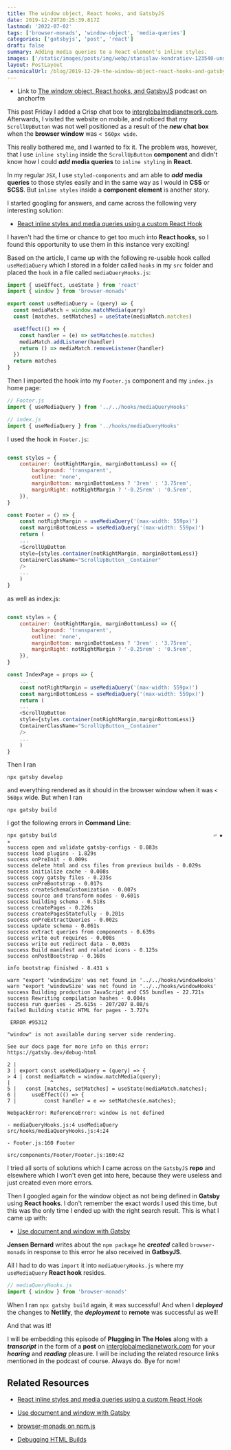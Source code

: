 ```yaml
---
title: The window object, React hooks, and GatsbyJS
date: 2019-12-29T20:25:39.817Z
lastmod: '2022-07-02'
tags: ['browser-monads', 'window-object', 'media-queries']
categories: ['gatsbyjs', 'post', 'react']
draft: false
summary: Adding media queries to a React element's inline styles.
images: ['/static/images/posts/img/webp/stanislav-kondratiev-123540-unsplash.webp']
layout: PostLayout
canonicalUrl: /blog/2019-12-29-the-window-object-react-hooks-and-gatsbyjs
---
```


- Link to
  [The window object, React hooks, and GatsbyJS](https://anchor.fm/maria-campbell/episodes/The-window-object--React-hooks--and-GatsbyJS-e9t7ks)
  podcast on anchorfm

This past Friday I added a Crisp chat box to
[interglobalmedianetwork.com](https://www.interglobalmedianetwork.com/).
Afterwards, I visited the website on mobile, and noticed that my
`ScrollUpButton` was not well positioned as a result of the **_new_** **chat
box** when the **browser window** was `< 560px wide`.

This really bothered me, and I wanted to fix it. The problem was, however, that
I use `inline styling` inside the `ScrollUpButton` **component** and didn't know
how I could **_add_** **media queries** to `inline styling` in **React**.

In my regular `JSX`, I use `styled-components` and am able to **_add_** **media
queries** to those styles easily and in the same way as I would in **CSS** or
**SCSS**. But `inline styles` inside a **component element** is another story.

I started googling for answers, and came across the following very interesting
solution:

- [React inline styles and media queries using a custom React Hook](https://medium.com/@ttennant/react-inline-styles-and-media-queries-using-a-custom-react-hook-e76fa9ec89f6)

I haven't had the time or chance to get too much into **React hooks**, so I
found this opportunity to use them in this instance very exciting!

Based on the article, I came up with the following re-usable hook called
`useMediaQuery` which I stored in a folder called `hooks` in my `src` folder and
placed the `hook` in a file called `mediaQueryHooks.js`:

```js
import { useEffect, useState } from 'react'
import { window } from 'browser-monads'

export const useMediaQuery = (query) => {
  const mediaMatch = window.matchMedia(query)
  const [matches, setMatches] = useState(mediaMatch.matches)

  useEffect(() => {
    const handler = (e) => setMatches(e.matches)
    mediaMatch.addListener(handler)
    return () => mediaMatch.removeListener(handler)
  })
  return matches
}
```

Then I imported the hook into my `Footer.js` component and my `index.js` home
page:

```js
// Footer.js
import { useMediaQuery } from '../../hooks/mediaQueryHooks'

// index.js
import { useMediaQuery } from '../hooks/mediaQueryHooks'
```

I used the hook in `Footer.js`:

```js

const styles = {
    container: (notRightMargin, marginBottomLess) => ({
        background: 'transparent',
        outline: 'none',
        marginBottom: marginBottomLess ? '3rem' : '3.75rem',
        marginRight: notRightMargin ? '-0.25rem' : '0.5rem',
    }),
}

const Footer = () => {
    const notRightMargin = useMediaQuery('(max-width: 559px)')
    const marginBottomLess = useMediaQuery('(max-width: 559px)')
    return (
    ...
    <ScrollUpButton
    style={styles.container(notRightMargin, marginBottomLess)}
    ContainerClassName="ScrollUpButton__Container"
    />
    ...
    )
}

```

as well as index.js:

```js

const styles = {
    container: (notRightMargin, marginBottomLess) => ({
        background: 'transparent',
        outline: 'none',
        marginBottom: marginBottomLess ? '3rem' : '3.75rem',
        marginRight: notRightMargin ? '-0.25rem' : '0.5rem',
    }),
}

const IndexPage = props => {
    ...
    const notRightMargin = useMediaQuery('(max-width: 559px)')
    const marginBottomLess = useMediaQuery('(max-width: 559px)')
    return (
    ...
    <ScrollUpButton
    style={styles.container(notRightMargin,marginBottomLess)}
    ContainerClassName="ScrollUpButton__Container"
    />
    ...
    )
}

```

Then I ran

```shell
npx gatsby develop

```

and everything rendered as it should in the browser window when it was `< 560px`
wide. But when I ran

```shell
npx gatsby build
```

I got the following errors in **Command Line**:

```shell
npx gatsby build                                                   ⏎ ✹ ✭
success open and validate gatsby-configs - 0.083s
success load plugins - 1.829s
success onPreInit - 0.009s
success delete html and css files from previous builds - 0.029s
success initialize cache - 0.008s
success copy gatsby files - 0.235s
success onPreBootstrap - 0.017s
success createSchemaCustomization - 0.007s
success source and transform nodes - 0.601s
success building schema - 0.518s
success createPages - 0.226s
success createPagesStatefully - 0.201s
success onPreExtractQueries - 0.002s
success update schema - 0.061s
success extract queries from components - 0.639s
success write out requires - 0.008s
success write out redirect data - 0.003s
success Build manifest and related icons - 0.125s
success onPostBootstrap - 0.160s

info bootstrap finished - 8.431 s

warn "export 'windowSize' was not found in '../../hooks/windowHooks'
warn "export 'windowSize' was not found in '../../hooks/windowHooks'
success Building production JavaScript and CSS bundles - 22.721s
success Rewriting compilation hashes - 0.004s
success run queries - 25.615s - 207/207 8.08/s
failed Building static HTML for pages - 3.727s

 ERROR #95312

"window" is not available during server side rendering.

See our docs page for more info on this error: https://gatsby.dev/debug-html

2 |
3 | export const useMediaQuery = (query) => {
> 4 | const mediaMatch = window.matchMedia(query);
|             ^
5 |   const [matches, setMatches] = useState(mediaMatch.matches);
6 |     useEffect(() => {
7 |         const handler = e => setMatches(e.matches);

WebpackError: ReferenceError: window is not defined

- mediaQueryHooks.js:4 useMediaQuery
src/hooks/mediaQueryHooks.js:4:24

- Footer.js:160 Footer

src/components/Footer/Footer.js:160:42
```

I tried all sorts of solutions which I came across on the `GatsbyJS` **repo**
and elsewhere which I won't even get into here, because they were useless and
just created even more errors.

Then I googled again for the window object as not being defined in **Gatsby**
using **React hooks**. I don't remember the exact words I used this time, but
this was the only time I ended up with the right search result. This is what I
came up with:

- [Use document and window with Gatsby](https://medium.com/@Jense5_/use-document-and-window-with-gatsby-e9a92ee31f36)

**Jensen Bernard** writes about the `npm package` he **_created_** called
`browser-monads` in response to this error he also received in **GatbsyJS**.

All I had to do was `import` it into `mediaQueryHooks.js` where my
`useMediaQuery` **React hook** resides.

```js
// mediaQueryHooks.js
import { window } from 'browser-monads'
```

When I ran `npx gatsby build` again, it was successful! And when I
**_deployed_** the changes to **Netlify**, the **_deployment_** to **remote**
was successful as well!

And that was it!

I will be embedding this episode of **Plugging in The Holes** along with a
**_transcript_** in the form of a **post** on
[interglobalmedianetwork.com](https://www.interglobalmedianetwork.com/) for your
**_hearing_** and **_reading_** pleasure. I will be including the related
resource links mentioned in the podcast of course. Always do. Bye for now!

## Related Resources

- [React inline styles and media queries using a custom React Hook](https://medium.com/@ttennant/react-inline-styles-and-media-queries-using-a-custom-react-hook-e76fa9ec89f6)

- [Use document and window with Gatsby](https://medium.com/@Jense5_/use-document-and-window-with-gatsby-e9a92ee31f36)

- [browser-monads on npm.js](https://www.npmjs.com/package/browser-monads)

- [Debugging HTML Builds](https://www.gatsbyjs.org/docs/debugging-html-builds/)
